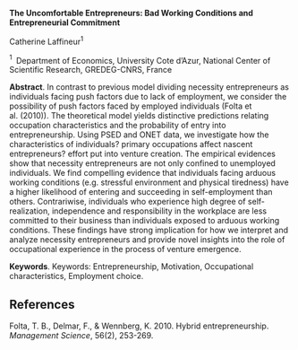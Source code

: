 <span>**The Uncomfortable Entrepreneurs: Bad Working Conditions and
Entrepreneurial Commitment**</span>

Catherine Laffineur$^1$

$^1 \;$ Department of Economics, University Cote d’Azur, National Center
of Scientific Research, GREDEG-CNRS, France

<span>**Abstract**</span>. In contrast to previous model dividing
necessity entrepreneurs as individuals facing push factors due to lack
of employment, we consider the possibility of push factors faced by
employed individuals (Folta et al. (2010)). The theoretical model yields
distinctive predictions relating occupation characteristics and the
probability of entry into entrepreneurship. Using PSED and ONET data, we
investigate how the characteristics of individuals? primary occupations
affect nascent entrepreneurs? effort put into venture creation. The
empirical evidences show that necessity entrepreneurs are not only
confined to unemployed individuals. We find compelling evidence that
individuals facing arduous working conditions (e.g. stressful
environment and physical tiredness) have a higher likelihood of entering
and succeeding in self-employment than others. Contrariwise, individuals
who experience high degree of self-realization, independence and
responsibility in the workplace are less committed to their business
than individuals exposed to arduous working conditions. These findings
have strong implication for how we interpret and analyze necessity
entrepreneurs and provide novel insights into the role of occupational
experience in the process of venture emergence.

<span>**Keywords**</span>. Keywords: Entrepreneurship, Motivation,
Occupational characteristics, Employment choice.

References {#references .unnumbered}
----------

Folta, T. B., Delmar, F., & Wennberg, K. 2010. Hybrid entrepreneurship.
*Management Science*, 56(2), 253-269.
